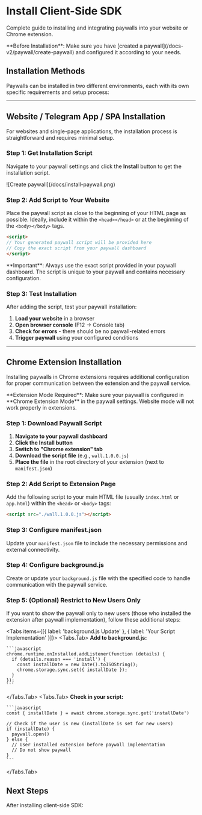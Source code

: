 
# Install Client-Side SDK

Complete guide to installing and integrating paywalls into your website or Chrome extension.

<Callout type="info">
  **Before Installation**: Make sure you have [created a paywall](/docs-v2/paywall/create-paywall) and configured it according to your needs.
</Callout>

## Installation Methods

Paywalls can be installed in two different environments, each with its own specific requirements and setup process:

<Cards>
  <Cards.Card 
    title="Website / SPA / Telegram App Installation" 
    href="#website-spa-installation"
    icon="🌐" 
  />
  <Cards.Card 
    title="Chrome Extension Installation" 
    href="#chrome-extension-installation"
    icon="🧩" 
  />
</Cards>

---

## Website / Telegram App / SPA Installation

For websites and single-page applications, the installation process is straightforward and requires minimal setup.

<Steps>

### Step 1: Get Installation Script

Navigate to your paywall settings and click the **Install** button to get the installation script.

<div style={{ marginTop: '2rem', marginBottom: '2rem' }}>
  ![Create paywall](/docs/install-paywall.png)
</div>

### Step 2: Add Script to Your Website

Place the paywall script as close to the beginning of your HTML page as possible. Ideally, include it within the `<head></head>` or at the beginning of the `<body></body>` tags.

```html
<script>
// Your generated paywall script will be provided here
// Copy the exact script from your paywall dashboard
</script>
```

<Callout type="warning">
  **Important**: Always use the exact script provided in your paywall dashboard. The script is unique to your paywall and contains necessary configuration.
</Callout>

### Step 3: Test Installation

After adding the script, test your paywall installation:

1. **Load your website** in a browser
2. **Open browser console** (F12 → Console tab)
3. **Check for errors** - there should be no paywall-related errors
4. **Trigger paywall** using your configured conditions

</Steps>

---

## Chrome Extension Installation

Installing paywalls in Chrome extensions requires additional configuration for proper communication between the extension and the paywall service.

<Callout type="warning">
  **Extension Mode Required**: Make sure your paywall is configured in **Chrome Extension Mode** in the paywall settings. Website mode will not work properly in extensions.
</Callout>

<Steps>

### Step 1: Download Paywall Script

1. **Navigate to your paywall dashboard**
2. **Click the Install button**
3. **Switch to "Chrome extension" tab**
4. **Download the script file** (e.g., `wall.1.0.0.js`)
5. **Place the file** in the root directory of your extension (next to `manifest.json`)

### Step 2: Add Script to Extension Page

Add the following script to your main HTML file (usually `index.html` or `app.html`) within the `<head>` or `<body>` tags:

```html
<script src="./wall.1.0.0.js"></script>
```

### Step 3: Configure manifest.json

Update your `manifest.json` file to include the necessary permissions and external connectivity.

### Step 4: Configure background.js

Create or update your `background.js` file with the specified code to handle communication with the paywall service.

### Step 5: (Optional) Restrict to New Users Only

If you want to show the paywall only to new users (those who installed the extension after paywall implementation), follow these additional steps:

<Tabs items={[{ label: 'background.js Update' }, { label: 'Your Script Implementation' }]}>
  <Tabs.Tab>
    **Add to background.js:**

    ```javascript
    chrome.runtime.onInstalled.addListener(function (details) {
      if (details.reason === 'install') {
        const installDate = new Date().toISOString();
        chrome.storage.sync.set({ installDate });
      }
    });
    ```

  </Tabs.Tab>
  <Tabs.Tab>
    **Check in your script:**

    ```javascript
    const { installDate } = await chrome.storage.sync.get('installDate')

    // Check if the user is new (installDate is set for new users)
    if (installDate) {
      paywall.open()
    } else {
      // User installed extension before paywall implementation
      // Do not show paywall
    }
    ```

  </Tabs.Tab>
</Tabs>

</Steps>

## Next Steps

After installing client-side SDK:

<Cards>
  <Cards.Card 
    title="Open Paywall" 
    href="/docs-v2/paywall-api/open"
  />
  <Cards.Card 
    title="Get User Data" 
    href="/docs-v2/paywall-api/get-user"
  />
  <Cards.Card 
    title="Get Trial Info" 
    href="/docs-v2/paywall-api/get-trial-info"
  />
</Cards>
